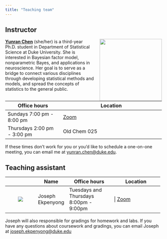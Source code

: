 ```yaml
---
title: "Teaching team"
---
```


## Instructor

![](images/team/yunran.png){style="float:right;padding: 0 0 0 10px;" fig-alt="Headshot of Yunran Chen" width="200"}

[**Yunran Chen**](https://yunranchen.github.io/) (she/her) is a third-year Ph.D. student in Department of Statistical Science at Duke University. She is interested in Bayesian factor model, nonparametric Bayes, and applications in neuroscience. Her goal is to serve as a bridge to connect various disciplines through developing statistical methods and models, and spread the concepts of statistics to the general public.

+-----------------------------+------------------------------------------------------+
| Office hours                | Location                                             |
+=============================+======================================================+
| Sundays 7:00 pm - 8:00 pm   | [Zoom](https://duke.zoom.us/j/92983164947)           |
+-----------------------------+------------------------------------------------------+
| Thursdays 2:00 pm - 3:00 pm | Old Chem 025                                         |
+-----------------------------+------------------------------------------------------+

If these times don't work for you or you'd like to schedule a one-on-one meeting, you can email me at [yunran.chen\@duke.edu](mailto:yunran.chen@duke.edu).

## Teaching assistant

+-----------------------------+------------------+------------------------------------------+-----------------------------------------------+
|                             | Name             | Office hours                             | Location                                      |
+:===========================:+==================+==========================================+===============================================+
| ![](images/team/joseph.png) | Joseph Ekpenyong | | Tuesdays and Thursdays 8:00pm - 9:00pm | \| [Zoom](https://duke.zoom.us/j/98805727366) |
+-----------------------------+------------------+------------------------------------------+-----------------------------------------------+

Joseph will also responsible for gradings for homework and labs. If you have any questions about coursework and gradings, you can email Joseph at [joseph.ekpenyong\@duke.edu](mailto:joseph.ekpenyong@duke.edu)
